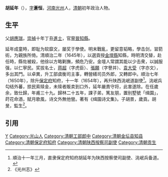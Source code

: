 '''胡延年'''（{{bd|？||17世紀|}}），[[表字|字]]'''蒼恒'''，[[河南|河南]][[光州|光州]]人，[[清朝|清朝]]初年政治人物。

==生平==
父[[胡應瑞|胡應瑞]]，[[崇禎|崇禎]]十年丁丑[[進士|進士]]，官[[寧晉縣|寧晉]][[知縣|知縣]]。

延年成童時，即耻为软靡文，屡奖于學使。明末戰亂，更留意韬略，學击剑，習箭術，为親族所倚。清順治二年（1645年），以選貢授[[金壇縣|金壇縣]]知縣，時明清交替，赴任時，縣佐被殺，他徐以方略剿撫，頻危乃安。金壇人常謂其能以少击衆，以誠服强，以仁寧民。奖拔名士，[[蒋超|蒋超]]（字虎臣）、[[張願|張願]]（字譽并）、[[袁大受|袁大受]]（字亦文），多出其門。以卓異，升工部虞衡司主事，轉營繕司员外郎，又轉郎中。順治七年（1650年），除升[[保定府|保定府]]知府，十一年（1654年），再升陕西洮岷道副使<ref>順治十一年三月，直隶保定府知府胡延年为陕西按察使司副使、洮岷兵备道。</ref>。洮岷兵勾结外蕃，掠民索赎金，未赎者販卖到口外，延年嚴責守将，此害遂除。在任歲余，致仕歸，年甫三十九。歸林二十五年，課子弟，篤友朋，置别墅號「缉園」，莳花命酒，賦月歌風，诗文外無他營。著有《缉園诗文集》。子胡景，歲貢。胡旻，監生<ref>《光州志》</ref>。

==引用==
{{reflist}}
{{清朝人物小作品}}
[[Category:胡姓|Y]]
[[Category:光山人|Category:光山人]]
[[Category:清朝工部郎中|Category:清朝工部郎中]]
[[Category:清朝金坛县知县|Category:清朝金坛县知县]]
[[Category:清朝保定府知府|Category:清朝保定府知府]]
[[Category:清朝陕西按察司副使|Category:清朝陕西按察司副使]]
[[Category:清朝贡生|Category:清朝贡生]]